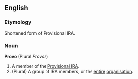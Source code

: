 ==English==
===Etymology===
Shortened form of Provisional IRA.
===Noun===
'''Provo''' (Plural ''Provos'')
# A member of the [[Provisional IRA]].
# (Plural) A group of IRA members, or the [[entire]] [[organisation]].